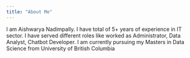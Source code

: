 ```yaml
---
title: "About Me"
---
```


I am Aishwarya Nadimpally. I have total of 5+ years of experience in IT sector. I have served different roles like worked as Administrator, Data Analyst, Chatbot Developer.
I am currently pursuing my Masters in Data Science from University of British Columbia

